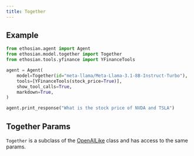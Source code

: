 ```yaml
---
title: Together
---
```


## Example

<CodeGroup>

```python agent.py
from ethosian.agent import Agent
from ethosian.model.together import Together
from ethosian.tools.yfinance import YFinanceTools

agent = Agent(
    model=Together(id="meta-llama/Meta-Llama-3.1-8B-Instruct-Turbo"),
    tools=[YFinanceTools(stock_price=True)],
    show_tool_calls=True,
    markdown=True,
)

agent.print_response("What is the stock price of NVDA and TSLA")
```

</CodeGroup>

## Together Params

<Snippet file="model-together-params.mdx" />

`Together` is a subclass of the [OpenAILike](/reference/model/openai-like) class and has access to the same params.
